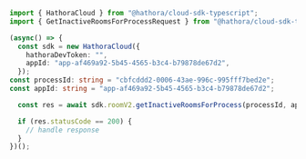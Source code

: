 ```typescript GetInactiveRoomsForProcess.ts
import { HathoraCloud } from "@hathora/cloud-sdk-typescript";
import { GetInactiveRoomsForProcessRequest } from "@hathora/cloud-sdk-typescript/dist/models/operations";

(async() => {
  const sdk = new HathoraCloud({
    hathoraDevToken: "",
    appId: "app-af469a92-5b45-4565-b3c4-b79878de67d2",
  });
const processId: string = "cbfcddd2-0006-43ae-996c-995fff7bed2e";
const appId: string = "app-af469a92-5b45-4565-b3c4-b79878de67d2";

  const res = await sdk.roomV2.getInactiveRoomsForProcess(processId, appId);

  if (res.statusCode == 200) {
    // handle response
  }
})();
```
